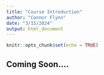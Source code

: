 ```yaml
---
title: "Course Introduction"
author: "Connor Flynn"
date: "3/15/2024"
output: html_document
---
```


```r
knitr::opts_chunk$set(echo = TRUE)
```

## Coming Soon....